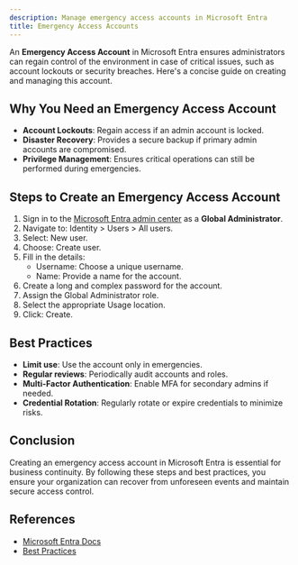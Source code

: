 ```yaml
---
description: Manage emergency access accounts in Microsoft Entra
title: Emergency Access Accounts
---
```


<!-- # How to Create an Emergency Access Account in Microsoft Entra -->

An **Emergency Access Account** in Microsoft Entra ensures administrators can regain control of the environment in case of critical issues, such as account lockouts or security breaches. Here's a concise guide on creating and managing this account.

## Why You Need an Emergency Access Account

- **Account Lockouts**: Regain access if an admin account is locked.
- **Disaster Recovery**: Provides a secure backup if primary admin accounts are compromised.
- **Privilege Management**: Ensures critical operations can still be performed during emergencies.

## Steps to Create an Emergency Access Account 

1. Sign in to the [Microsoft Entra admin center](https://entra.microsoft.com) as a **Global Administrator**.
1. Navigate to: Identity > Users > All users.
1. Select: New user.
1. Choose: Create user.
1. Fill in the details:
    - Username: Choose a unique username.
    - Name: Provide a name for the account.
1. Create a long and complex password for the account.
1. Assign the Global Administrator role.
1. Select the appropriate Usage location.
1. Click: Create.

<!-- 3. **Select**: **New user**.
4. **Choose**: **Create user**.
5. **Fill in the details**:
   - **User name**: Choose a unique username.
   - **Name**: Provide a name for the account.
6. **Create a long and complex password** for the account.
7. **Assign the Global Administrator role** under the Roles section.
8. **Select the appropriate Usage location**.
9. **Click**: **Create**. -->



## Best Practices
- **Limit use**: Use the account only in emergencies.
- **Regular reviews**: Periodically audit accounts and roles.
- **Multi-Factor Authentication**: Enable MFA for secondary admins if needed.
- **Credential Rotation**: Regularly rotate or expire credentials to minimize risks.

## Conclusion
Creating an emergency access account in Microsoft Entra is essential for business continuity. By following these steps and best practices, you ensure your organization can recover from unforeseen events and maintain secure access control.

## References
- [Microsoft Entra Docs](https://learn.microsoft.com/en-us/entra/identity/role-based-access-control/security-emergency-access)
- [Best Practices](https://ourcloudnetwork.com/best-practice-for-emergency-access-accounts-in-microsoft-entra/)